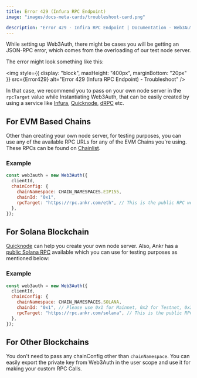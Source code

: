 ```yaml
---
title: Error 429 (Infura RPC Endpoint)
image: "images/docs-meta-cards/troubleshoot-card.png"

description: "Error 429 - Infira RPC Endpoint | Documentation - Web3Auth"
---
```



While setting up Web3Auth, there might be cases you will be getting an JSON-RPC error, which comes
from the overloading of our test node server.

The error might look something like this:

<img
  style={{ display: "block", maxHeight: "400px", marginBottom: "20px" }}
  src={Error429}
  alt="Error 429 (Infura RPC Endpoint) - Troubleshoot"
/>

In that case, we recommend you to pass on your own node server in the `rpcTarget` value while
Instantiating Web3Auth, that can be easily created by using a service like
[Infura](https://app.infura.io/login), [Quicknode](https://www.quicknode.com/endpoints),
[dRPC](https://drpc.org/chainlist) etc.

## For EVM Based Chains

Other than creating your own node server, for testing purposes, you can use any of the available RPC
URLs for any of the EVM Chains you're using. These RPCs can be found on
[Chainlist](https://chainlist.org/).

### Example

```javascript
const web3auth = new Web3Auth({
  clientId,
  chainConfig: {
    chainNamespace: CHAIN_NAMESPACES.EIP155,
    chainId: "0x1",
    rpcTarget: "https://rpc.ankr.com/eth", // This is the public RPC we have added, please pass on your own endpoint while creating an app
  },
});
```

## For Solana Blockchain

[Quicknode](https://www.quicknode.com/endpoints) can help you create your own node server. Also,
Ankr has a [public Solana RPC](https://www.ankr.com/protocol/public/solana/) available which you can
use for testing purposes as mentioned below:

### Example

```javascript
const web3auth = new Web3Auth({
  clientId,
  chainConfig: {
    chainNamespace: CHAIN_NAMESPACES.SOLANA,
    chainId: "0x1", // Please use 0x1 for Mainnet, 0x2 for Testnet, 0x3 for Devnet
    rpcTarget: "https://rpc.ankr.com/solana", // This is the public RPC we have added, please pass on your own endpoint while creating an app
  },
});
```

## For Other Blockchains

You don't need to pass any chainConfig other than `chainNamespace`. You can easily export the
private key from Web3Auth in the user scope and use it for making your custom RPC Calls.
